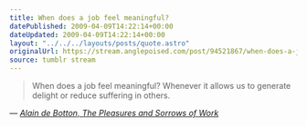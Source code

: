 ```yaml
---
title: When does a job feel meaningful?
datePublished: 2009-04-09T14:22:14+00:00
dateUpdated: 2009-04-09T14:22:14+00:00
layout: "../../../layouts/posts/quote.astro"
originalUrl: https://stream.anglepoised.com/post/94521867/when-does-a-job-feel-meaningful-whenever-it
source: tumblr stream
---
```


> When does a job feel meaningful? Whenever it allows us to generate delight or reduce suffering in others.

— <cite>[Alain de Botton, _The Pleasures and Sorrows of Work_](https://www.theguardian.com/books/2009/apr/04/pleasures-sorrows-work-alain-botton)</cite>
